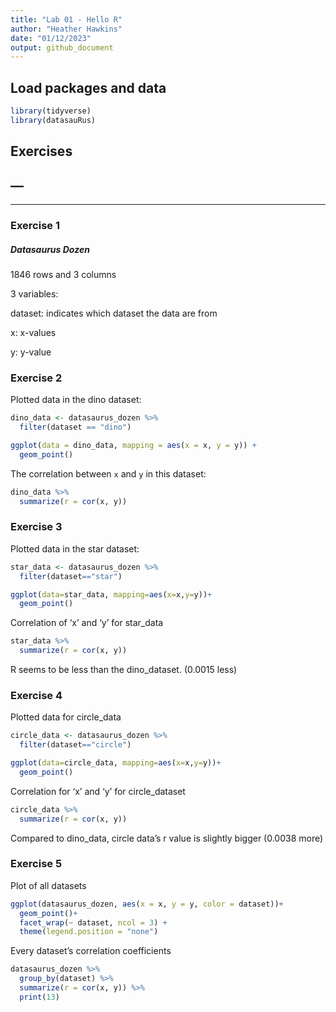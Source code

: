 ```yaml
---
title: "Lab 01 - Hello R"
author: "Heather Hawkins"
date: "01/12/2023"
output: github_document
---
```


## Load packages and data

```r
library(tidyverse) 
library(datasauRus)
```

## Exercises

---
---
---

### Exercise 1

##### Datasaurus Dozen

1846 rows and 3 columns

3 variables:

dataset: indicates which dataset the data are from

x: x-values

y: y-value

### Exercise 2

Plotted data in the dino dataset:

```r
dino_data <- datasaurus_dozen %>%
  filter(dataset == "dino")

ggplot(data = dino_data, mapping = aes(x = x, y = y)) +
  geom_point()
```

The correlation between `x` and `y` in this dataset:

```r
dino_data %>%
  summarize(r = cor(x, y))
```

### Exercise 3

Plotted data in the star dataset:

```r
star_data <- datasaurus_dozen %>%
  filter(dataset=="star")

ggplot(data=star_data, mapping=aes(x=x,y=y))+
  geom_point()
```

Correlation of 'x' and 'y' for star_data

```r
star_data %>%
  summarize(r = cor(x, y))
```

R seems to be less than the dino_dataset. (0.0015 less)

### Exercise 4

Plotted data for circle_data

```r
circle_data <- datasaurus_dozen %>%
  filter(dataset=="circle")

ggplot(data=circle_data, mapping=aes(x=x,y=y))+
  geom_point()
```

Correlation for 'x' and 'y' for circle_dataset

```r
circle_data %>%
  summarize(r = cor(x, y))
```

Compared to dino_data, circle data's r value is slightly bigger (0.0038 more)

### Exercise 5

Plot of all datasets

```r
ggplot(datasaurus_dozen, aes(x = x, y = y, color = dataset))+
  geom_point()+
  facet_wrap(~ dataset, ncol = 3) +
  theme(legend.position = "none")
```

Every dataset's correlation coefficients

```r
datasaurus_dozen %>%
  group_by(dataset) %>%
  summarize(r = cor(x, y)) %>%
  print(13)
```
